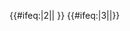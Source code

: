 {{#ifeq:{{{exclude}}}|2||{{NYCS time 2|2|icon=alltimes|text=全日|time={{{time|}}}}} {{NYCS br|time={{{time|}}}}}}} {{#ifeq:{{{exclude}}}|3||{{NYCS time 2|3|icon=alltimes|text=全日|time={{{time|}}}}}}}<noinclude>
[[Category:紐約地鐵模板|{{PAGENAME}}]]
</noinclude>